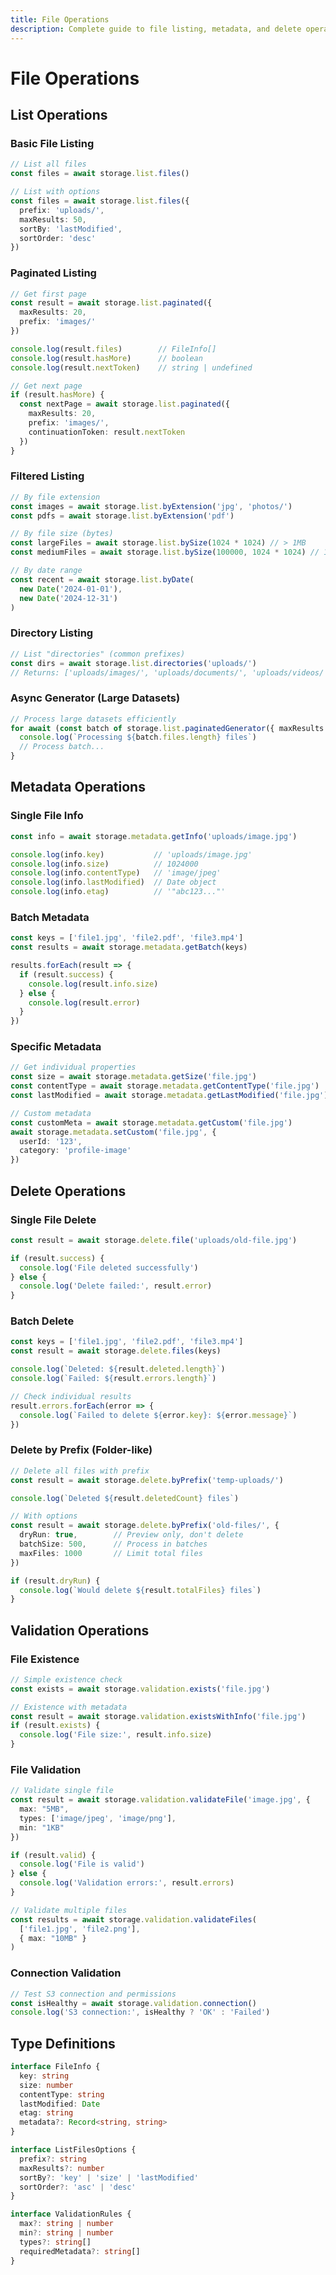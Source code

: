```yaml
---
title: File Operations
description: Complete guide to file listing, metadata, and delete operations
---
```


# File Operations

## List Operations

### Basic File Listing

```typescript
// List all files
const files = await storage.list.files()

// List with options
const files = await storage.list.files({
  prefix: 'uploads/',
  maxResults: 50,
  sortBy: 'lastModified',
  sortOrder: 'desc'
})
```

### Paginated Listing

```typescript
// Get first page
const result = await storage.list.paginated({
  maxResults: 20,
  prefix: 'images/'
})

console.log(result.files)        // FileInfo[]
console.log(result.hasMore)      // boolean
console.log(result.nextToken)    // string | undefined

// Get next page
if (result.hasMore) {
  const nextPage = await storage.list.paginated({
    maxResults: 20,
    prefix: 'images/',
    continuationToken: result.nextToken
  })
}
```

### Filtered Listing

```typescript
// By file extension
const images = await storage.list.byExtension('jpg', 'photos/')
const pdfs = await storage.list.byExtension('pdf')

// By file size (bytes)
const largeFiles = await storage.list.bySize(1024 * 1024) // > 1MB
const mediumFiles = await storage.list.bySize(100000, 1024 * 1024) // 100KB - 1MB

// By date range
const recent = await storage.list.byDate(
  new Date('2024-01-01'),
  new Date('2024-12-31')
)
```

### Directory Listing

```typescript
// List "directories" (common prefixes)
const dirs = await storage.list.directories('uploads/')
// Returns: ['uploads/images/', 'uploads/documents/', 'uploads/videos/']
```

### Async Generator (Large Datasets)

```typescript
// Process large datasets efficiently
for await (const batch of storage.list.paginatedGenerator({ maxResults: 100 })) {
  console.log(`Processing ${batch.files.length} files`)
  // Process batch...
}
```

## Metadata Operations

### Single File Info

```typescript
const info = await storage.metadata.getInfo('uploads/image.jpg')

console.log(info.key)           // 'uploads/image.jpg'
console.log(info.size)          // 1024000
console.log(info.contentType)   // 'image/jpeg'
console.log(info.lastModified)  // Date object
console.log(info.etag)          // '"abc123..."'
```

### Batch Metadata

```typescript
const keys = ['file1.jpg', 'file2.pdf', 'file3.mp4']
const results = await storage.metadata.getBatch(keys)

results.forEach(result => {
  if (result.success) {
    console.log(result.info.size)
  } else {
    console.log(result.error)
  }
})
```

### Specific Metadata

```typescript
// Get individual properties
const size = await storage.metadata.getSize('file.jpg')
const contentType = await storage.metadata.getContentType('file.jpg')
const lastModified = await storage.metadata.getLastModified('file.jpg')

// Custom metadata
const customMeta = await storage.metadata.getCustom('file.jpg')
await storage.metadata.setCustom('file.jpg', {
  userId: '123',
  category: 'profile-image'
})
```

## Delete Operations

### Single File Delete

```typescript
const result = await storage.delete.file('uploads/old-file.jpg')

if (result.success) {
  console.log('File deleted successfully')
} else {
  console.log('Delete failed:', result.error)
}
```

### Batch Delete

```typescript
const keys = ['file1.jpg', 'file2.pdf', 'file3.mp4']
const result = await storage.delete.files(keys)

console.log(`Deleted: ${result.deleted.length}`)
console.log(`Failed: ${result.errors.length}`)

// Check individual results
result.errors.forEach(error => {
  console.log(`Failed to delete ${error.key}: ${error.message}`)
})
```

### Delete by Prefix (Folder-like)

```typescript
// Delete all files with prefix
const result = await storage.delete.byPrefix('temp-uploads/')

console.log(`Deleted ${result.deletedCount} files`)

// With options
const result = await storage.delete.byPrefix('old-files/', {
  dryRun: true,        // Preview only, don't delete
  batchSize: 500,      // Process in batches
  maxFiles: 1000       // Limit total files
})

if (result.dryRun) {
  console.log(`Would delete ${result.totalFiles} files`)
}
```

## Validation Operations

### File Existence

```typescript
// Simple existence check
const exists = await storage.validation.exists('file.jpg')

// Existence with metadata
const result = await storage.validation.existsWithInfo('file.jpg')
if (result.exists) {
  console.log('File size:', result.info.size)
}
```

### File Validation

```typescript
// Validate single file
const result = await storage.validation.validateFile('image.jpg', {
  max: "5MB",
  types: ['image/jpeg', 'image/png'],
  min: "1KB"
})

if (result.valid) {
  console.log('File is valid')
} else {
  console.log('Validation errors:', result.errors)
}

// Validate multiple files
const results = await storage.validation.validateFiles(
  ['file1.jpg', 'file2.png'],
  { max: "10MB" }
)
```

### Connection Validation

```typescript
// Test S3 connection and permissions
const isHealthy = await storage.validation.connection()
console.log('S3 connection:', isHealthy ? 'OK' : 'Failed')
```

## Type Definitions

```typescript
interface FileInfo {
  key: string
  size: number
  contentType: string
  lastModified: Date
  etag: string
  metadata?: Record<string, string>
}

interface ListFilesOptions {
  prefix?: string
  maxResults?: number
  sortBy?: 'key' | 'size' | 'lastModified'
  sortOrder?: 'asc' | 'desc'
}

interface ValidationRules {
  max?: string | number
  min?: string | number
  types?: string[]
  requiredMetadata?: string[]
}
``` 